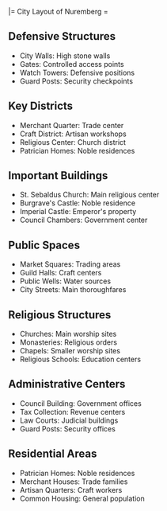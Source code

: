 |= City Layout of Nuremberg =

== Defensive Structures ==
* City Walls: High stone walls
* Gates: Controlled access points
* Watch Towers: Defensive positions
* Guard Posts: Security checkpoints

== Key Districts ==
* Merchant Quarter: Trade center
* Craft District: Artisan workshops
* Religious Center: Church district
* Patrician Homes: Noble residences

== Important Buildings ==
* St. Sebaldus Church: Main religious center
* Burgrave's Castle: Noble residence
* Imperial Castle: Emperor's property
* Council Chambers: Government center

== Public Spaces ==
* Market Squares: Trading areas
* Guild Halls: Craft centers
* Public Wells: Water sources
* City Streets: Main thoroughfares

== Religious Structures ==
* Churches: Main worship sites
* Monasteries: Religious orders
* Chapels: Smaller worship sites
* Religious Schools: Education centers

== Administrative Centers ==
* Council Building: Government offices
* Tax Collection: Revenue centers
* Law Courts: Judicial buildings
* Guard Posts: Security offices

== Residential Areas ==
* Patrician Homes: Noble residences
* Merchant Houses: Trade families
* Artisan Quarters: Craft workers
* Common Housing: General population 